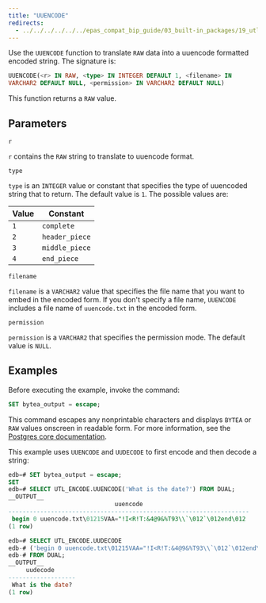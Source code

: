 ```yaml
---
title: "UUENCODE"
redirects:
  - ../../../../../../epas_compat_bip_guide/03_built-in_packages/19_utl_encode/10_uuencode #generated for docs/epas/reorg-role-use-case-mode
---
```


Use the `UUENCODE` function to translate `RAW` data into a uuencode formatted encoded string. The signature is:

```sql
UUENCODE(<r> IN RAW, <type> IN INTEGER DEFAULT 1, <filename> IN
VARCHAR2 DEFAULT NULL, <permission> IN VARCHAR2 DEFAULT NULL)
```

This function returns a `RAW` value.

## Parameters

`r`

 `r` contains the `RAW` string to translate to uuencode format.

`type`

 `type` is an `INTEGER` value or constant that specifies the type of uuencoded string that to return. The default value is `1`. The possible values are:

| Value     | Constant       |
| --------- | -------------- |
| `1`       | `complete`     |
| `2`       | `header_piece` |
| `3`       | `middle_piece` |
| `4`       | `end_piece`    |

`filename`

 `filename` is a `VARCHAR2` value that specifies the file name that you want to embed in the encoded form. If you don't specify a file name, `UUENCODE` includes a file name of `uuencode.txt` in the encoded form.

`permission`

 `permission` is a `VARCHAR2` that specifies the permission mode. The default value is `NULL`.

## Examples

Before executing the example, invoke the command:

```sql
SET bytea_output = escape;
```

This command escapes any nonprintable characters and displays `BYTEA` or `RAW` values onscreen in readable form. For more information, see the [Postgres core documentation](https://www.postgresql.org/docs/current/static/datatype-binary.html).

This example uses `UUENCODE` and `UUDECODE` to first encode and then decode a string:

```sql
edb=# SET bytea_output = escape;
SET
edb=# SELECT UTL_ENCODE.UUENCODE('What is the date?') FROM DUAL;
__OUTPUT__
                              uuencode
--------------------------------------------------------------------
 begin 0 uuencode.txt\01215VAA="!I<R!T:&4@9&%T93\\`\012`\012end\012
(1 row)
```
```sql
edb=# SELECT UTL_ENCODE.UUDECODE
edb-# ('begin 0 uuencode.txt\01215VAA="!I<R!T:&4@9&%T93\\`\012`\012end\012')
edb-# FROM DUAL;
__OUTPUT__
     uudecode
-------------------
 What is the date?
(1 row)
```
